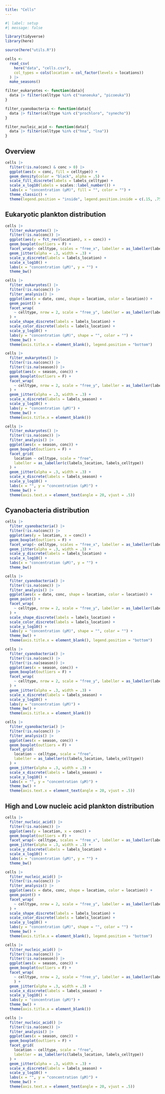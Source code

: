```yaml
---
title: "Cells"
---
```


```r
#| label: setup
#| message: false

library(tidyverse)
library(here)

source(here("utils.R"))

cells <-
  read_csv(
    here("data", "cells.csv"),
    col_types = cols(location = col_factor(levels = locations))
  ) |> 
  make_seasons()

filter_eukaryotes <- function(data){
  data |> filter(celltype %in% c("nanoeuka", "picoeuka"))
}

filter_cyanobacteria <- function(data){
  data |> filter(celltype %in% c("prochloro", "synecho"))
}

filter_nucleic_acid <- function(data){
  data |> filter(celltype %in% c("hna", "lna"))
}
```

## Overview

```r
cells |> 
  filter(!is.na(conc) & conc > 0) |> 
  ggplot(aes(x = conc, fill = celltype)) +
  geom_density(color = "black", alpha = .5) +
  scale_fill_discrete(labels = labels_celltype) +
  scale_x_log10(labels = scales::label_number()) +
  labs(x = "concentration (μM)", fill = "", color = "") +
  theme_classic() +
  theme(legend.position = "inside", legend.position.inside = c(.15, .75))
```

## Eukaryotic plankton distribution

```r
cells |>
  filter_eukaryotes() |> 
  filter(!is.na(conc)) |> 
  ggplot(aes(y = fct_rev(location), x = conc)) +
  geom_boxplot(outliers = F) +
  facet_wrap(~ celltype, scales = "free_x", labeller = as_labeller(labels_celltype)) +
  geom_jitter(alpha = .3, width = .3) +
  scale_y_discrete(labels = labels_location) +
  scale_x_log10() +
  labs(x = "concentration (μM)", y = "") +
  theme_bw()
```

```r
cells |> 
  filter_eukaryotes() |> 
  filter(!is.na(conc)) |> 
  filter_analysis() |> 
  ggplot(aes(x = date, conc, shape = location, color = location)) +
  geom_point() +
  facet_wrap(
    ~ celltype, nrow = 2, scale = "free_y", labeller = as_labeller(labels_celltype)
  ) +
  scale_shape_discrete(labels = labels_location) +
  scale_color_discrete(labels = labels_location) +
  scale_y_log10() +
  labs(y = "concentration (μM)", shape = "", color = "") +
  theme_bw() +
  theme(axis.title.x = element_blank(), legend.position = "bottom")
```

```r
cells |> 
  filter_eukaryotes() |> 
  filter(!is.na(conc)) |> 
  filter(!is.na(season)) |> 
  ggplot(aes(x = season, conc)) +
  geom_boxplot(outliers = F) +
  facet_wrap(
    ~ celltype, nrow = 2, scale = "free_y", labeller = as_labeller(labels_celltype)
  ) +
  geom_jitter(alpha = .3, width = .3) +
  scale_x_discrete(labels = labels_season) +
  scale_y_log10() +
  labs(y = "concentration (μM)") +
  theme_bw() +
  theme(axis.title.x = element_blank())
```
```r
cells |> 
  filter_eukaryotes() |> 
  filter(!is.na(conc)) |> 
  filter_analysis() |> 
  ggplot(aes(x = season, conc)) +
  geom_boxplot(outliers = F) +
  facet_grid(
    location ~ celltype, scale = "free",
    labeller = as_labeller(c(labels_location, labels_celltype))
  ) +
  geom_jitter(alpha = .3, width = .3) +
  scale_x_discrete(labels = labels_season) +
  scale_y_log10() +
  labs(x = "", y = "concentration (μM)") +
  theme_bw() +
  theme(axis.text.x = element_text(angle = 20, vjust = .5))
```

## Cyanobacteria distribution

```r
cells |>
  filter_cyanobacteria() |> 
  filter(!is.na(conc)) |> 
  ggplot(aes(y = location, x = conc)) +
  geom_boxplot(outliers = F) +
  facet_wrap(~ celltype, scales = "free_x", labeller = as_labeller(labels_celltype)) +
  geom_jitter(alpha = .3, width = .3) +
  scale_y_discrete(labels = labels_location) +
  scale_x_log10() +
  labs(x = "concentration (μM)", y = "") +
  theme_bw()
```

```r
cells |> 
  filter_cyanobacteria() |> 
  filter(!is.na(conc)) |> 
  filter_analysis() |> 
  ggplot(aes(x = date, conc, shape = location, color = location)) +
  geom_point() +
  facet_wrap(
    ~ celltype, nrow = 2, scale = "free_y", labeller = as_labeller(labels_celltype)
  ) +
  scale_shape_discrete(labels = labels_location) +
  scale_color_discrete(labels = labels_location) +
  scale_y_log10() +
  labs(y = "concentration (μM)", shape = "", color = "") +
  theme_bw() +
  theme(axis.title.x = element_blank(), legend.position = "bottom")
```

```r
cells |> 
  filter_cyanobacteria() |> 
  filter(!is.na(conc)) |> 
  filter(!is.na(season)) |> 
  ggplot(aes(x = season, conc)) +
  geom_boxplot(outliers = F) +
  facet_wrap(
    ~ celltype, nrow = 2, scale = "free_y", labeller = as_labeller(labels_celltype)
  ) +
  geom_jitter(alpha = .3, width = .3) +
  scale_x_discrete(labels = labels_season) +
  scale_y_log10() +
  labs(y = "concentration (μM)") +
  theme_bw() +
  theme(axis.title.x = element_blank())
```

```r
cells |> 
  filter_cyanobacteria() |> 
  filter(!is.na(conc)) |> 
  filter_analysis() |> 
  ggplot(aes(x = season, conc)) +
  geom_boxplot(outliers = F) +
  facet_grid(
    location ~ celltype, scale = "free",
    labeller = as_labeller(c(labels_location, labels_celltype))
  ) +
  geom_jitter(alpha = .3, width = .3) +
  scale_x_discrete(labels = labels_season) +
  scale_y_log10() +
  labs(x = "", y = "concentration (μM)") +
  theme_bw() +
  theme(axis.text.x = element_text(angle = 20, vjust = .5))
```

## High and Low nucleic acid plankton distribution

```r
cells |>
  filter_nucleic_acid() |> 
  filter(!is.na(conc)) |> 
  ggplot(aes(y = location, x = conc)) +
  geom_boxplot(outliers = F) +
  facet_wrap(~ celltype, scales = "free_x", labeller = as_labeller(labels_celltype)) +
  geom_jitter(alpha = .3, width = .3) +
  scale_y_discrete(labels = labels_location) +
  scale_x_log10() +
  labs(x = "concentration (μM)", y = "") +
  theme_bw()
```

```r
cells |> 
  filter_nucleic_acid() |> 
  filter(!is.na(conc)) |> 
  filter_analysis() |> 
  ggplot(aes(x = date, conc, shape = location, color = location)) +
  geom_point() +
  facet_wrap(
    ~ celltype, nrow = 2, scale = "free_y", labeller = as_labeller(labels_celltype)
  ) +
  scale_shape_discrete(labels = labels_location) +
  scale_color_discrete(labels = labels_location) +
  scale_y_log10() +
  labs(y = "concentration (μM)", shape = "", color = "") +
  theme_bw() +
  theme(axis.title.x = element_blank(), legend.position = "bottom")
```

```r
cells |> 
  filter_nucleic_acid() |> 
  filter(!is.na(conc)) |> 
  filter(!is.na(season)) |> 
  ggplot(aes(x = season, conc)) +
  geom_boxplot(outliers = F) +
  facet_wrap(
    ~ celltype, nrow = 2, scale = "free_y", labeller = as_labeller(labels_celltype)
    ) +
  geom_jitter(alpha = .3, width = .3) +
  scale_x_discrete(labels = labels_season) +
  scale_y_log10() +
  labs(y = "concentration (μM)") +
  theme_bw() +
  theme(axis.title.x = element_blank())
```
```r
cells |> 
  filter_nucleic_acid() |> 
  filter(!is.na(conc)) |> 
  filter_analysis() |> 
  ggplot(aes(x = season, conc)) +
  geom_boxplot(outliers = F) +
  facet_grid(
    location ~ celltype, scale = "free",
    labeller = as_labeller(c(labels_location, labels_celltype))
  ) +
  geom_jitter(alpha = .3, width = .3) +
  scale_x_discrete(labels = labels_season) +
  scale_y_log10() +
  labs(x = "", y = "concentration (μM)") +
  theme_bw() +
  theme(axis.text.x = element_text(angle = 20, vjust = .5))
```